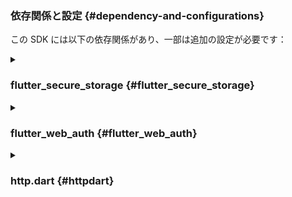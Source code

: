 ### 依存関係と設定 \{#dependency-and-configurations}

この SDK には以下の依存関係があり、一部は追加の設定が必要です：

<details>
<summary>

### flutter_secure_storage \{#flutter_secure_storage}

</summary>

[flutter_secure_storage](https://pub.dev/packages/flutter_secure_storage) を使用して、クロスプラットフォームの永続的な安全なトークンストレージを実装しています。

- iOS では Keychain が使用されます
- Android では AES 暗号化が使用されます。

#### Android バージョンの設定 \{#config-android-version}

プロジェクトの android/app/build.gradle ファイルで android:minSdkVersion を 18 に設定します。

```kotlin title="build.gradle"
  android {
      ...

      defaultConfig {
          ...
          minSdkVersion 18
          ...
      }
  }
```

#### 自動バックアップの無効化 \{#disable-autobackup}

デフォルトでは、Android は Google Drive にデータを自動的にバックアップする場合があります。これにより、例外 `java.security.InvalidKeyException:Failed to unwrap key` が発生する可能性があります。

これを避けるために、アプリの自動バックアップを無効にするか、`FlutterSecureStorage` から `sharedprefs` を除外することができます。

1. 自動バックアップを無効にするには、アプリのマニフェストファイルに移動し、`android:allowBackup` と `android:fullBackupContent` 属性を `false` に設定します。

   ```xml title="AndroidManifest.xml"
   <manifest ... >
       ...
       <application
         android:allowBackup="false"
         android:fullBackupContent="false"
         ...
       >
           ...
       </application>
   </manifest>

   ```

2. `FlutterSecureStorage` から `sharedprefs` を除外します。

   アプリの `android:fullBackupContent` を無効にするのではなく保持する必要がある場合は、バックアップから `sharedprefs` ディレクトリを除外できます。
   詳細は [Android ドキュメント](https://developer.android.com/identity/data/autobackup#IncludingFiles) を参照してください。

   > AndroidManifest.xml ファイルで、次の例に示すように `<application>` 要素に android:fullBackupContent 属性を追加します。この属性は、バックアップルールを含む XML ファイルを指します。

   ```xml title="AndroidManifest.xml"
   <application ...
     android:fullBackupContent="@xml/backup_rules">
   </application>
   ```

   > `res/xml/` ディレクトリに `@xml/backup_rules` という名前の XML ファイルを作成します。このファイルに `<include>` と `<exclude>` 要素を使用してルールを追加します。次のサンプルは、device.xml を除くすべての共有設定をバックアップします：

   ```xml title="@xml/backup_rules"
   <?xml version="1.0" encoding="utf-8"?>
   <full-backup-content>
     <exclude domain="sharedpref" path="FlutterSecureStorage"/>
   </full-backup-content>
   ```

詳細については [flutter_secure_storage](https://pub.dev/packages/flutter_secure_storage#configure-android-version) を確認してください。

</details>

<details>
  <summary>

### flutter_web_auth \{#flutter_web_auth}

</summary>

[flutter_web_auth](https://pub.dev/packages/flutter_web_auth) は Logto の flutter SDK の背後で使用されています。ユーザーを認証 (Authentication) するために、その webview ベースのインターフェースに依存しています。

:::note
このプラグインは iOS 12+ および macOS 10.15+ では `ASWebAuthenticationSession` を、iOS 11 では `SFAuthenticationSession` を、Android では `Chrome Custom Tabs` を使用し、Web では新しいウィンドウを開きます。
:::

#### Android でのコールバック URL の登録 \{#register-the-callback-url-on-android}

Logto のサインインウェブページからのコールバック URL をキャプチャするために、`AndroidManifest.xml` ファイルにサインイン redirectUri を登録する必要があります。

```xml title="AndroidManifest.xml"
<activity android:name="com.linusu.flutter_web_auth.CallbackActivity" android:exported="true">
    <intent-filter android:label="flutter_web_auth">
        <action android:name="android.intent.action.VIEW"/>
        <category android:name="android.intent.category.DEFAULT"/>
        <category android:name="android.intent.category.BROWSABLE"/>
        <data android:scheme="io.logto"/>
    </intent-filter>
</activity>
```

</details>

<details>
  <summary>

### http.dart \{#httpdart}

</summary>

SDK がネットワークリクエストを行う必要があるため、HTTP クライアントを SDK に渡す必要があります。デフォルトの `http.Client` を [http.dart](https://pub.dev/packages/http) から使用するか、カスタム設定で独自の `http.Client` を作成できます。

```dart

  import 'package:http/http.dart' as http;

```

</details>
